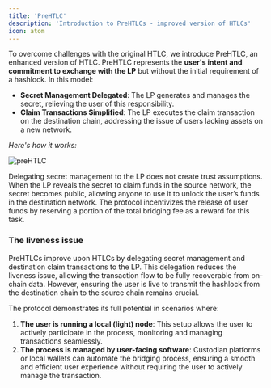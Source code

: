 ```yaml
---
title: 'PreHTLC'
description: 'Introduction to PreHTLCs - improved version of HTLCs'
icon: atom
---
```


To overcome challenges with the original HTLC, we introduce PreHTLC, an enhanced version of HTLC. PreHTLC represents the **user's intent and commitment to exchange with the LP** but without the initial requirement of a hashlock. In this model:

- **Secret Management Delegated**: The LP generates and manages the secret, relieving the user of this responsibility.
- **Claim Transactions Simplified**: The LP executes the claim transaction on the destination chain, addressing the issue of users lacking assets on a new network.

*Here's how it works:*

![preHTLC](/images/pre-htlc.png)


<PreHtlcSteps></PreHtlcSteps>

Delegating secret management to the LP does not create trust assumptions. When the LP reveals the secret to claim funds in the source network, the secret becomes public, allowing anyone to use it to unlock the user’s funds in the destination network. The protocol incentivizes the release of user funds by reserving a portion of the total bridging fee as a reward for this task.

### The liveness issue

PreHTLCs improve upon HTLCs by delegating secret management and destination claim transactions to the LP. This delegation reduces the liveness issue, allowing the transaction flow to be fully recoverable from on-chain data. However, ensuring the user is live to transmit the hashlock from the destination chain to the source chain remains crucial.

The protocol demonstrates its full potential in scenarios where:

1. **The user is running a local (light) node**: This setup allows the user to actively participate in the process, monitoring and managing transactions seamlessly.
2. **The process is managed by user-facing software**: Custodian platforms or local wallets can automate the bridging process, ensuring a smooth and efficient user experience without requiring the user to actively manage the transaction.